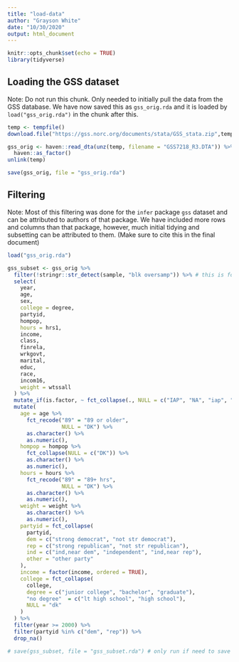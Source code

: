 ```yaml
---
title: "load-data"
author: "Grayson White"
date: "10/30/2020"
output: html_document
---
```


```r
knitr::opts_chunk$set(echo = TRUE)
library(tidyverse)
```

## Loading the GSS dataset

Note: Do not run this chunk. Only needed to initially pull the data from the GSS database. We have now saved this as `gss_orig.rda` and it is loaded by `load("gss_orig.rda")` in the chunk after this.
```r
temp <- tempfile()
download.file("https://gss.norc.org/documents/stata/GSS_stata.zip",temp)

gss_orig <- haven::read_dta(unz(temp, filename = "GSS7218_R3.DTA")) %>%
  haven::as_factor()
unlink(temp)

save(gss_orig, file = "gss_orig.rda")
```

## Filtering

Note: Most of this filtering was done for the `infer` package `gss` dataset and can be attributed to authors of that package. We have included more rows and columns than that package, however, much initial tidying and subsetting can be attributed to them. (Make sure to cite this in the final document)
```r
load("gss_orig.rda")

gss_subset <- gss_orig %>%
  filter(!stringr::str_detect(sample, "blk oversamp")) %>% # this is for weighting
  select(
    year,
    age,
    sex,
    college = degree,
    partyid,
    hompop,
    hours = hrs1,
    income,
    class,
    finrela,
    wrkgovt,
    marital,
    educ,
    race,
    incom16,
    weight = wtssall
  ) %>%
  mutate_if(is.factor, ~ fct_collapse(., NULL = c("IAP", "NA", "iap", "na"))) %>%
  mutate(
    age = age %>%
      fct_recode("89" = "89 or older",
                 NULL = "DK") %>%
      as.character() %>%
      as.numeric(),
    hompop = hompop %>%
      fct_collapse(NULL = c("DK")) %>%
      as.character() %>%
      as.numeric(),
    hours = hours %>%
      fct_recode("89" = "89+ hrs",
                 NULL = "DK") %>%
      as.character() %>%
      as.numeric(),
    weight = weight %>%
      as.character() %>%
      as.numeric(),
    partyid = fct_collapse(
      partyid,
      dem = c("strong democrat", "not str democrat"),
      rep = c("strong republican", "not str republican"),
      ind = c("ind,near dem", "independent", "ind,near rep"),
      other = "other party"
    ),
    income = factor(income, ordered = TRUE),
    college = fct_collapse(
      college,
      degree = c("junior college", "bachelor", "graduate"),
      "no degree"  = c("lt high school", "high school"),
      NULL = "dk"
    )
  ) %>%
  filter(year >= 2000) %>%
  filter(partyid %in% c("dem", "rep")) %>%
  drop_na()

# save(gss_subset, file = "gss_subset.rda") # only run if need to save over the subset data. (Adding a column, or something)
```


